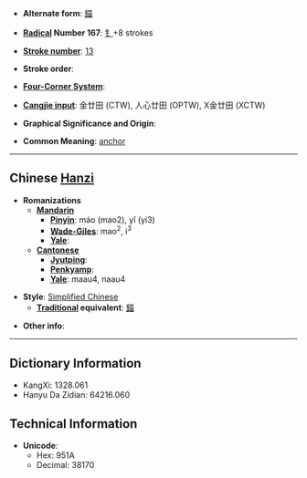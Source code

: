 * '''Alternate form''': [[錨]]

* '''[[Wiktionary:Chinese radical index| Radical]] Number 167''': [[Wiktionary:Chinese radical index 钅|钅]]+8 strokes

* '''[[Wiktionary:Chinese total strokes index|Stroke number]]''': [[Wiktionary:Chinese total strokes index 13|13]]

* '''Stroke order''': 

* '''[[Wiktionary:Chinese four corner index|Four-Corner System]]''': 

* '''[[Wiktionary:Chinese Cangjie index|Cangjie input]]''': 金廿田 (CTW), 人心廿田 (OPTW), X金廿田 (XCTW)

* '''Graphical Significance and Origin''': 

* '''Common Meaning''': [[anchor]]

----

== Chinese [[Hanzi]] ==

* '''Romanizations'''
** '''[[Mandarin]]'''
*** '''[[Pinyin]]''': máo (mao2), yǐ (yi3)
*** '''[[Wade-Giles]]''': mao<sup>2</sup>, i<sup>3</sup>
*** '''[[Yale]]''': 
** '''[[Cantonese]]'''
*** '''[[Jyutping]]''':
*** '''[[Penkyamp]]''': 
*** '''[[Yale]]''': maau4, naau4

* '''Style''': [[Simplified Chinese]] 
** '''[[Traditional Chinese|Traditional]] equivalent''': [[錨]]

* '''Other info''': 

----

== Dictionary Information ==

* KangXi: 1328.061
* Hanyu Da Zidian: 64216.060

== Technical Information ==

* '''Unicode''':
** Hex: 951A
** Decimal: 38170